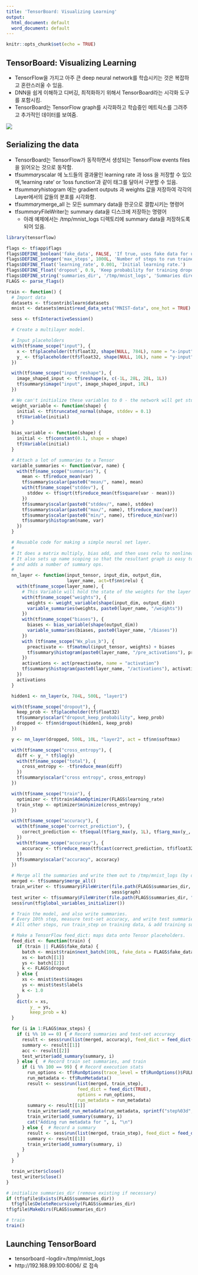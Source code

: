 ```yaml
---
title: 'TensorBoard: Visualizing Learning'
output:
  html_document: default
  word_document: default
---
```


```r
knitr::opts_chunk$set(echo = TRUE)
```

## TensorBoard: Visualizing Learning

- TensorFlow을 가지고 아주 큰 deep neural network를 학습시키는 것은 복잡하고 혼란스러울 수 있음.
- DNN을 쉽게 이해하고 디버깅, 최적화하기 위해서 TensorBoard라는 시각화 도구를 포함시킴.
- TensorBoard는 TensorFlow graph를 시각화하고 학습중인 메트릭스를 그려주고 추가적인 데이터를 보여줌.


![](https://rstudio.github.io/tensorflow/images/mnist_tensorboard.png)


## Serializing the data

- TensorBoard는 TensorFlow가 동작하면서 생성되는 TensorFlow events files을 읽어오는 것으로 동작함.
- tf$summary$scalar 에 노드들의 결과물인 learning rate 과 loss 을 저장할 수 있으며,'learning rate' or 'loss function'과 같이 태그를 달아서 구분할 수 있음.
- tf$summary$histogram 에는 gradient outputs 과 weights 값을 저장하여 각각의 Layer에서의 값들의 분포를 시각화함.
- tf$summary$merge_all 는 모든 summary data을 한곳으로 결합시키는 명령어
- tf$summary$FileWriter는 summary data을 디스크에 저장하는 명령어
    - 아래 예제에서는 /tmp/mnist_logs 디렉토리에 summary data을 저장하도록 되어 있음.


```r

library(tensorflow)

flags <- tf$app$flags
flags$DEFINE_boolean('fake_data', FALSE, 'If true, uses fake data for unit testing.')
flags$DEFINE_integer('max_steps', 1000L, 'Number of steps to run trainer.')
flags$DEFINE_float('learning_rate', 0.001, 'Initial learning rate.')
flags$DEFINE_float('dropout', 0.9, 'Keep probability for training dropout.')
flags$DEFINE_string('summaries_dir', '/tmp/mnist_logs', 'Summaries directory')
FLAGS <- parse_flags()

train <- function() {
  # Import data
  datasets <- tf$contrib$learn$datasets
  mnist <- datasets$mnist$read_data_sets("MNIST-data", one_hot = TRUE)

  sess <- tf$InteractiveSession()

  # Create a multilayer model.

  # Input placeholders
  with(tf$name_scope("input"), {
    x <- tf$placeholder(tf$float32, shape(NULL, 784L), name = "x-input")
    y_ <- tf$placeholder(tf$float32, shape(NULL, 10L), name = "y-input")
  })

  with(tf$name_scope("input_reshape"), {
    image_shaped_input <- tf$reshape(x, c(-1L, 28L, 28L, 1L))
    tf$summary$image("input", image_shaped_input, 10L)
  })

  # We can't initialize these variables to 0 - the network will get stuck.
  weight_variable <- function(shape) {
    initial <- tf$truncated_normal(shape, stddev = 0.1)
    tf$Variable(initial)
  }

  bias_variable <- function(shape) {
    initial <- tf$constant(0.1, shape = shape)
    tf$Variable(initial)
  }

  # Attach a lot of summaries to a Tensor
  variable_summaries <- function(var, name) {
    with(tf$name_scope("summaries"), {
      mean <- tf$reduce_mean(var)
      tf$summary$scalar(paste0("mean/", name), mean)
      with(tf$name_scope("stddev"), {
        stddev <- tf$sqrt(tf$reduce_mean(tf$square(var - mean)))
      })
      tf$summary$scalar(paste0("stddev/", name), stddev)
      tf$summary$scalar(paste0("max/", name), tf$reduce_max(var))
      tf$summary$scalar(paste0("min/", name), tf$reduce_min(var))
      tf$summary$histogram(name, var)
    })
  }

  # Reusable code for making a simple neural net layer.
  #
  # It does a matrix multiply, bias add, and then uses relu to nonlinearize.
  # It also sets up name scoping so that the resultant graph is easy to read,
  # and adds a number of summary ops.
  #
  nn_layer <- function(input_tensor, input_dim, output_dim,
                       layer_name, act=tf$nn$relu) {
    with(tf$name_scope(layer_name), {
      # This Variable will hold the state of the weights for the layer
      with(tf$name_scope("weights"), {
        weights <- weight_variable(shape(input_dim, output_dim))
        variable_summaries(weights, paste0(layer_name, "/weights"))
      })
      with(tf$name_scope("biases"), {
        biases <- bias_variable(shape(output_dim))
        variable_summaries(biases, paste0(layer_name, "/biases"))
      })
      with (tf$name_scope("Wx_plus_b"), {
        preactivate <- tf$matmul(input_tensor, weights) + biases
        tf$summary$histogram(paste0(layer_name, "/pre_activations"), preactivate)
      })
      activations <- act(preactivate, name = "activation")
      tf$summary$histogram(paste0(layer_name, "/activations"), activations)
    })
    activations
  }

  hidden1 <- nn_layer(x, 784L, 500L, "layer1")

  with(tf$name_scope("dropout"), {
    keep_prob <- tf$placeholder(tf$float32)
    tf$summary$scalar("dropout_keep_probability", keep_prob)
    dropped <- tf$nn$dropout(hidden1, keep_prob)
  })

  y <- nn_layer(dropped, 500L, 10L, "layer2", act = tf$nn$softmax)

  with(tf$name_scope("cross_entropy"), {
    diff <- y_ * tf$log(y)
    with(tf$name_scope("total"), {
      cross_entropy <- -tf$reduce_mean(diff)
    })
    tf$summary$scalar("cross entropy", cross_entropy)
  })

  with(tf$name_scope("train"), {
    optimizer <- tf$train$AdamOptimizer(FLAGS$learning_rate)
    train_step <- optimizer$minimize(cross_entropy)
  })

  with(tf$name_scope("accuracy"), {
    with(tf$name_scope("correct_prediction"), {
      correct_prediction <- tf$equal(tf$arg_max(y, 1L), tf$arg_max(y_, 1L))
    })
    with(tf$name_scope("accuracy"), {
      accuracy <- tf$reduce_mean(tf$cast(correct_prediction, tf$float32))
    })
    tf$summary$scalar("accuracy", accuracy)
  })

  # Merge all the summaries and write them out to /tmp/mnist_logs (by default)
  merged <- tf$summary$merge_all()
  train_writer <- tf$summary$FileWriter(file.path(FLAGS$summaries_dir, "train"),
                                        sess$graph)
  test_writer <- tf$summary$FileWriter(file.path(FLAGS$summaries_dir, "test"))
  sess$run(tf$global_variables_initializer())

  # Train the model, and also write summaries.
  # Every 10th step, measure test-set accuracy, and write test summaries
  # All other steps, run train_step on training data, & add training summaries

  # Make a TensorFlow feed_dict: maps data onto Tensor placeholders.
  feed_dict <- function(train) {
    if (train || FLAGS$fake_data) {
      batch <- mnist$train$next_batch(100L, fake_data = FLAGS$fake_data)
      xs <- batch[[1]]
      ys <- batch[[2]]
      k <- FLAGS$dropout
    } else {
      xs <- mnist$test$images
      ys <- mnist$test$labels
      k <- 1.0
    }
    dict(x = xs,
         y_ = ys,
         keep_prob = k)
  }

  for (i in 1:FLAGS$max_steps) {
    if (i %% 10 == 0) { # Record summaries and test-set accuracy
      result <- sess$run(list(merged, accuracy), feed_dict = feed_dict(FALSE))
      summary <- result[[1]]
      acc <- result[[2]]
      test_writer$add_summary(summary, i)
    } else {  # Record train set summaries, and train
      if (i %% 100 == 99) { # Record execution stats
        run_options <- tf$RunOptions(trace_level = tf$RunOptions()$FULL_TRACE)
        run_metadata <- tf$RunMetadata()
        result <- sess$run(list(merged, train_step),
                           feed_dict = feed_dict(TRUE),
                           options = run_options,
                           run_metadata = run_metadata)
        summary <- result[[1]]
        train_writer$add_run_metadata(run_metadata, sprintf("step%03d", i))
        train_writer$add_summary(summary, i)
        cat("Adding run metadata for ", i, "\n")
      } else {  # Record a summary
        result <- sess$run(list(merged, train_step), feed_dict = feed_dict(TRUE))
        summary <- result[[1]]
        train_writer$add_summary(summary, i)
      }
    }
  }

  train_writer$close()
  test_writer$close()
}

# initialize summaries_dir (remove existing if necessary)
if (tf$gfile$Exists(FLAGS$summaries_dir))
  tf$gfile$DeleteRecursively(FLAGS$summaries_dir)
tf$gfile$MakeDirs(FLAGS$summaries_dir)

# train
train()


```


## Launching TensorBoard

- tensorboard --logdir=/tmp/mnist_logs
- http://192.168.99.100:6006/ 로 접속



